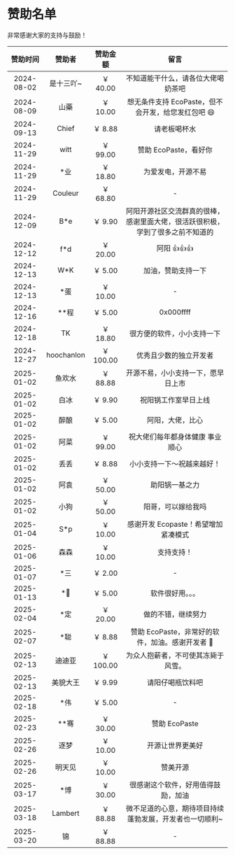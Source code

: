 # 赞助名单

非常感谢大家的支持与鼓励！

<div className="sponsor-list">

|  赞助时间  |   赞助者   | 赞助金额  |                                      留言                                      |
| :--------: | :--------: | :-------: | :----------------------------------------------------------------------------: |
| 2024-08-02 | 是十三吖~  | ￥ 40.00  |                       不知道能干什么，请各位大佬喝奶茶吧                       |
| 2024-08-09 |    山藥    | ￥ 10.00  |               想无条件支持 EcoPaste，但不会开发，给您发红包吧 😄               |
| 2024-09-13 |   Chief    |  ￥ 8.88  |                                  请老板喝杯水                                  |
| 2024-11-29 |    witt    | ￥ 99.00  |                             赞助 EcoPaste，看好你                              |
| 2024-11-29 |    \*业    | ￥ 18.80  |                               为爱发电，开源不易                               |
| 2024-11-29 |  Couleur   | ￥ 68.80  |                                       -                                        |
| 2024-12-09 |    B\*e    |  ￥ 9.90  | 阿阳开源社区交流群真的很棒，感谢里面大佬，很活跃很积极，学到了很多之前不知道的 |
| 2024-12-12 |    f\*d    | ￥ 20.00  |                                  阿阳 👍👍👍                                   |
| 2024-12-13 |    W\*K    |  ￥ 5.00  |                               加油，赞助支持一下                               |
| 2024-12-13 |    \*蛋    | ￥ 10.00  |                                       -                                        |
| 2024-12-16 |   \*\*程   |  ￥ 5.00  |                                   0x000ffff                                    |
| 2024-12-18 |     TK     | ￥ 18.80  |                           很方便的软件，小小支持一下                           |
| 2024-12-27 | hoochanlon | ￥ 100.00 |                             优秀且少数的独立开发者                             |
| 2025-01-02 |   鱼欢水   | ￥ 88.88  |                       开源不易，小小支持一下，愿早日上市                       |
| 2025-01-02 |    白冰    |  ￥ 9.90  |                              祝阳锅工作室早日上线                              |
| 2025-01-02 |    醉酿    |  ￥ 5.00  |                                阿阳，大佬，比心                                |
| 2025-01-02 |    阿菜    | ￥ 99.00  |                        祝大佬们每年都身体健康 事业顺心                         |
| 2025-01-02 |    丢丢    |  ￥ 8.88  |                           小小支持一下～祝越来越好！                           |
| 2025-01-02 |    阿袁    | ￥ 50.00  |                                 助阳锅一基之力                                 |
| 2025-01-02 |    小狗    | ￥ 50.00  |                               阳哥，可以嫁给我吗                               |
| 2025-01-04 |    S\*p    | ￥ 10.00  |                      感谢开发 Ecopaste！希望增加紧凑模式                       |
| 2025-01-06 |    森森    | ￥ 10.00  |                                   支持支持！                                   |
| 2025-01-07 |    \*三    |  ￥ 2.00  |                                       -                                        |
| 2025-01-13 |    \*💭    |  ￥ 5.00  |                                软件很好用。。。                                |
| 2025-02-04 |    \*定    | ￥ 20.00  |                               做的不错，继续努力                               |
| 2025-02-07 |    \*聪    |  ￥ 8.88  |                赞助 EcoPaste，非常好的软件，加油。感谢开发者 🌹                |
| 2025-02-13 |   迪迪亚   | ￥ 100.00 |                       为众人抱薪者，不可使其冻毙于风雪。                       |
| 2025-02-13 |  美貌大王  |  ￥ 9.99  |                                请阳仔喝瓶饮料吧                                |
| 2025-02-18 |    \*伟    |  ￥ 5.00  |                                       -                                        |
| 2025-02-23 |   \*\*骞   | ￥ 30.00  |                                 赞助 EcoPaste                                  |
| 2025-02-26 |    逐梦    | ￥ 10.00  |                                开源让世界更美好                                |
| 2025-02-26 |   明天见   | ￥ 10.00  |                                    赞美开源                                    |
| 2025-03-17 |    \*博    | ￥ 30.00  |                       很感谢这个软件，好用值得鼓励，加油                       |
| 2025-03-18 |  Lambert   | ￥ 88.88  |            微不足道的心意，期待项目持续蓬勃发展，开发者也一切顺利~             |
| 2025-03-20 |     锦     | ￥ 88.88  |                                       -                                        |

</div>
